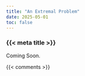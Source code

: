 ```yaml
---
title: "An Extremal Problem"
date: 2025-05-01
toc: false
---
```


### {{< meta title >}}

Coming Soon.



{{< comments >}}